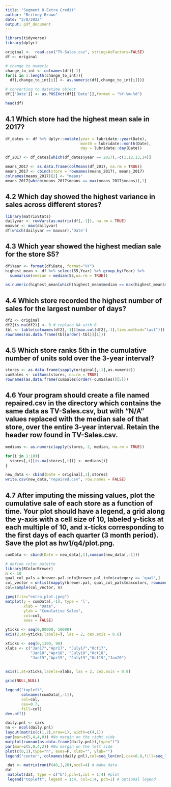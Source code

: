 ```yaml
---
title: "Segment 8 Extra Credit"
author: "Britney Brown"
date: "2/8/2022"
output: pdf_document
---
```


```r
library(tidyverse)
library(dplyr)
```

```r
original <-  read.csv("TV-Sales.csv", stringsAsFactors=FALSE)
df <- original

# change to numeric 
change_to_int <- colnames(df)[-1]
for(i in 1:length(change_to_int)){
  df[,change_to_int[i]] <- as.numeric(df[,change_to_int[i]])}

# converting to datetime object
df[['Date']] <- as.POSIXct(df[['Date']],format = "%Y-%m-%d")

head(df)
```
## 4.1	Which store had the highest mean sale in 2017?
```r
df_dates <- df %>% dplyr::mutate(year = lubridate::year(Date), 
                                 month = lubridate::month(Date), 
                                 day = lubridate::day(Date))

df_2017 <- df_dates[which(df_dates$year == 2017),-c(1,12,13,14)]

means_2017 <- as.data.frame(colMeans(df_2017, na.rm = TRUE))
means_2017 <- cbind(store = rownames(means_2017), means_2017)
colnames(means_2017)[2] <- "means"
means_2017[which(means_2017$means == max(means_2017$means)),1]
```

## 4.2	Which day showed the highest variance in sales across different stores?
```r
library(matrixStats)
dailyvar <- rowVars(as.matrix(df[,-1]), na.rm = TRUE)
maxvar <- max(dailyvar)
df[which(dailyvar == maxvar),'Date']
```

## 4.3	Which year showed the highest median sale for the store S5?
```r
df$Year <- format(df$Date, format="%Y")
highest_mean <- df %>% select(S5,Year) %>% group_by(Year) %>% 
  summarise(median = median(S5,na.rm = TRUE))

as.numeric(highest_mean[which(highest_mean$median == max(highest_mean$median)),'Year'])
```

## 4.4	Which store recorded the highest number of sales for the largest number of days?
```r
df2 <- original
df2[is.na(df2)] <- 0 # replace NA with 0
tbl <- table(colnames(df2[,-1])[max.col(df2[,-1],ties.method="last")])
rownames(as.data.frame(tbl[order(-tbl)][1]))
```

## 4.5	Which store ranks 5th in the cumulative number of units sold over the 3-year interval?
```r
stores <- as.data.frame(sapply(original[,-1],as.numeric))
cumSales <- colSums(stores, na.rm = TRUE)
rownames(as.data.frame(cumSales[order(-cumSales)][5]))
```

\newpage
## 4.6	Your program should create a file named repaired.csv in the directory which contains the same data as TV-Sales.csv, but with “N/A” values replaced with the median sale of that store, over the entire 3-year interval. Retain the header row found in TV-Sales.csv.

```r
medians <- as.numeric(apply(stores, 2, median, na.rm = TRUE))

for(i in 1:10){
  stores[,i][is.na(stores[,i])] <- medians[i]
}

new_data <- cbind(Date = original[,1],stores)
write.csv(new_data,"repaired.csv", row.names = FALSE)
```

## 4.7	After imputing the missing values, plot the cumulative sale of each store as a function of time. Your plot should have a legend, a grid along the y-axis with a cell size of 10, labeled y-ticks at each multiple of 10, and x-ticks corresponding to the first days of each quarter (3 month period). Save the plot as hw1/q4/plot.png.

```r
cumData <- cbind(Date = new_data[,1],cumsum(new_data[,-1]))

# define color palette
library(RColorBrewer)
n <- 10
qual_col_pals = brewer.pal.info[brewer.pal.info$category == 'qual',]
col_vector = unlist(mapply(brewer.pal, qual_col_pals$maxcolors, rownames(qual_col_pals)))
col=sample(col_vector, n)

jpeg(file="extra_plot.jpeg")
matplot(y = cumData[,-1], type = 'l', 
        xlab = "Date", 
        ylab = "Cumulative Sales", 
        col=col,
        axes = FALSE)

yticks <- seq(0,80000, 10000)
axis(2,at=yticks,labels=T, las = 2, cex.axis = 0.8)

xticks <- seq(0,1100, 90)
xlabs <- c("Jan17","Apr17", "July17","Oct17",
           "Jan18","Apr18", "July18","Oct18",
           "Jan19","Apr19", "July19","Oct19","Jan20")

       
axis(1,at=xticks,labels=xlabs, las = 2, cex.axis = 0.8)

grid(NULL,NULL)

legend("topleft", 
       colnames(cumData[,-1]),
       col=col,
       cex=0.7,
       fill=col)
dev.off()
```

```r
daily.pnl <- cars
nn <- ncol(daily.pnl)
layout(matrix(c(1,2),nrow=1), width=c(4,1)) 
par(mar=c(5,4,4,0)) #No margin on the right side
matplot(cumsum(as.data.frame(daily.pnl)),type="l")
par(mar=c(5,0,4,2)) #No margin on the left side
plot(c(0,1),type="n", axes=F, xlab="", ylab="")
legend("center", colnames(daily.pnl),col=seq_len(nn),cex=0.8,fill=seq_len(nn))
```

```r
 dat <- matrix(runif(40,1,20),ncol=4) # make data
dat
 matplot(dat, type = c("b"),pch=1,col = 1:4) #plot
 legend("topleft", legend = 1:4, col=1:4, pch=1) # optional legend
```



